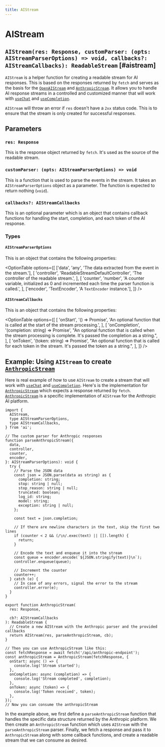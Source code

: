 ```yaml
---
title: AIStream
---
```



# AIStream

## `AIStream(res: Response, customParser: (opts: AIStreamParserOptions) => void, callbacks?: AIStreamCallbacks): ReadableStream` [#aistream]

`AIStream` is a helper function for creating a readable stream for AI responses. This is based on the responses returned by `fetch` and serves as the basis for the [`OpenAIStream`](./openai-stream) and [`AnthropicStream`](./anthropic-stream). It allows you to handle AI response streams in a controlled and customized manner that will work with [`useChat`](./use-chat) and [`useCompletion`](./use-completion).

`AIStream` will throw an error if `res` doesn't have a `2xx` status code. This is to ensure that the stream is only created for successful responses.

## Parameters

### `res: Response`

This is the response object returned by `fetch`. It's used as the source of the readable stream.

### `customParser: (opts: AIStreamParserOptions) => void`

This is a function that is used to parse the events in the stream. It takes an `AIStreamParserOptions` object as a parameter. The function is expected to return nothing (`void`).

### `callbacks?: AIStreamCallbacks`

This is an optional parameter which is an object that contains callback functions for handling the start, completion, and each token of the AI response.

### Types

#### `AIStreamParserOptions`

This is an object that contains the following properties:

<OptionTable
  options={[
    ['data', 'any', 'The data extracted from the event in the stream.'],
    [
      'controller',
      'ReadableStreamDefaultController',
      'The controller of the readable stream.',
    ],
    [
      'counter',
      'number',
      'A counter variable, initialized as 0 and incremented each time the parser function is called.',
    ],
    ['encoder', 'TextEncoder', 'A `TextEncoder` instance.'],
  ]}
/>

#### `AIStreamCallbacks`

This is an object that contains the following properties:

<OptionTable
  options={[
    [
      'onStart',
      '() => Promise<void>',
      'An optional function that is called at the start of the stream processing.',
    ],
    [
      'onCompletion',
      '(completion: string) => Promise<void>',
      "An optional function that is called when the stream processing is complete. It's passed the completion as a string.",
    ],
    [
      'onToken',
      '(token: string) => Promise<void>',
      "An optional function that is called for each token in the stream. It's passed the token as a string.",
    ],
  ]}
/>

## Example: Using `AIStream` to create [`AnthropicStream`](./anthropic-stream)

Here is real example of how to use `AIStream` to create a stream that will work with [`useChat`](./use-chat) and [`useCompletion`](./use-completion). Here's is the implementation for [`AnthropicStream`](./anthropic-stream) which expects a response returned by `fetch`. [`AnthropicStream`](./anthropic-stream) is a specific implementation of `AIStream` for the Anthropic AI platform.

```tsx
import {
  AIStream,
  type AIStreamParserOptions,
  type AIStreamCallbacks,
} from 'ai';

// The custom parser for Anthropic responses
function parseAnthropicStream({
  data,
  controller,
  counter,
  encoder,
}: AIStreamParserOptions): void {
  try {
    // Parse the JSON data
    const json = JSON.parse(data as string) as {
      completion: string;
      stop: string | null;
      stop_reason: string | null;
      truncated: boolean;
      log_id: string;
      model: string;
      exception: string | null;
    };

    const text = json.completion;

    // If there are newline characters in the text, skip the first two lines
    if (counter < 2 && (/\n/.exec(text) || []).length) {
      return;
    }

    // Encode the text and enqueue it into the stream
    const queue = encoder.encode(`${JSON.stringify(text)}\n`);
    controller.enqueue(queue);

    // Increment the counter
    counter++;
  } catch (e) {
    // In case of any errors, signal the error to the stream
    controller.error(e);
  }
}

export function AnthropicStream(
  res: Response,

  cb?: AIStreamCallbacks
): ReadableStream {
  // Create a new AIStream with the Anthropic parser and the provided callbacks
  return AIStream(res, parseAnthropicStream, cb);
}

// Then you can use AnthropicStream like this:
const fetchResponse = await fetch('/api/anthropic-endpoint');
const anthropicStream = AnthropicStream(fetchResponse, {
  onStart: async () => {
    console.log('Stream started');
  },
  onCompletion: async (completion) => {
    console.log('Stream completed', completion);
  },
  onToken: async (token) => {
    console.log('Token received', token);
  },
});
// Now you can consume the anthropicStream
```

In the example above, we first define a `parseAnthropicStream` function that handles the specific data structure returned by the Anthropic platform.
We then create an `AnthropicStream` function which uses `AIStream` with the `parseAnthropicStream` parser.
Finally, we fetch a response and pass it to `AnthropicStream` along with some callback functions, and create a readable stream that we can consume as desired.
